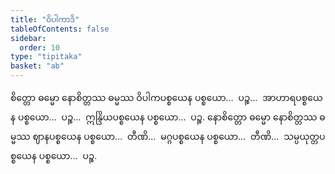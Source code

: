 ```yaml
---
title: "ဝိပါကာဒိ"
tableOfContents: false
sidebar:
  order: 10
type: "tipitaka"
basket: "ab"
---
```



<DynamicBreadcrumb />

<Division number="81">

<Paragraph number="2517">
စိတ္တော ဓမ္မော နောစိတ္တဿ ဓမ္မဿ ဝိပါကပစ္စယေန ပစ္စယော…  ပဉ္စ…  အာဟာရပစ္စယေန ပစ္စယော…  ပဉ္စ…  ဣန္ဒြိယပစ္စယေန ပစ္စယော…  ပဉ္စ. နောစိတ္တော ဓမ္မော နောစိတ္တဿ ဓမ္မဿ ဈာနပစ္စယေန ပစ္စယော…  တီဏိ…  မဂ္ဂပစ္စယေန ပစ္စယော…  တီဏိ…  သမ္ပယုတ္တပစ္စယေန ပစ္စယော…  ပဉ္စ.
</Paragraph>
</Division>